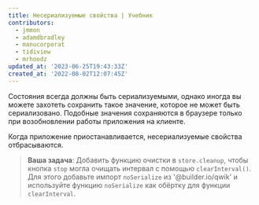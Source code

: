```yaml
---
title: Несериализуемые свойства | Учебник
contributors:
  - jmmon
  - adamdbradley
  - manucorporat
  - tidiview
  - mrhoodz
updated_at: '2023-06-25T19:43:33Z'
created_at: '2022-08-02T12:07:45Z'
---
```


Состояния всегда должны быть сериализуемыми, однако иногда вы можете захотеть сохранить такое значение, которое не может быть сериализовано. Подобные значения сохраняются в браузере только при возобновлении работы приложения на клиенте.

Когда приложение приостанавливается, несериализуемые свойства отбрасываются.

> **Ваша задача**: Добавить функцию очистки в `store.cleanup`, чтобы кнопка `stop` могла очищать интервал с помощью `clearInterval()`.
> Для этого добавьте импорт `noSerialize` из '@builder.io/qwik' и используйте функцию `noSerialize` как обёртку для функции `clearInterval`.
